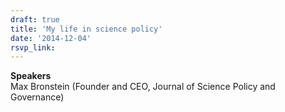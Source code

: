 ```yaml
---
draft: true 
title: 'My life in science policy'
date: '2014-12-04'
rsvp_link: 
---
```



<b>Speakers</b>  
Max Bronstein (Founder and CEO, Journal of Science Policy and Governance)




